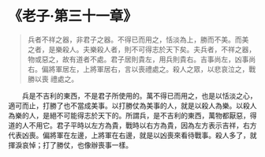 # 《老子·第三十一章》

> 兵者不祥之器，非君子之器。不得已而用之，恬淡為上，勝而不美。而美 之者，是樂殺人。夫樂殺人者，則不可得志於天下矣。夫兵者，不祥之器，物或惡之，故有道者不處。君子居則貴左，用兵則貴右。吉事尚左，凶事尚右。偏將軍居左，上將軍居右，言以喪禮處之。殺人之眾，以悲哀泣之，戰勝以喪 禮處之。

&emsp;&emsp;兵是不吉利的東西，不是君子所使用的。萬不得已而用之，也是以恬淡之心，適可而止，打勝了也不當成美事。以打勝仗為美事的人，就是以殺人為樂。以殺人為樂的人，是絕不可能得志於天下的。所謂兵，是不吉利的東西，萬物都厭惡，得道的人不用它。君子平時以左方為貴，戰時以右方為貴，因為左方表示吉祥，右方代表凶喪。偏將軍在左邊，上將軍在右邊，就是以凶喪來看待戰事。殺人多了，就揮淚哀悼；打了勝仗，也像辦喪事一樣。
